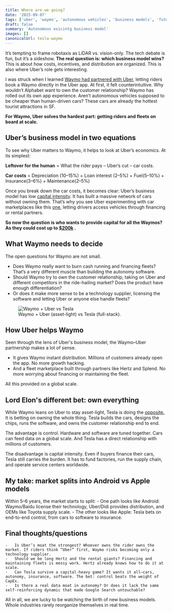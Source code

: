 ```yaml
---
title: Where are we going?
date: '2025-09-07'
tags: ['uber', 'waymo', 'autonomous vehicles', 'business models', 'future of mobility']
draft: false
summary: 'Autonomous exicintg business model'
images: []
canonicalUrl: tesla-waymo
---
```


It’s tempting to frame robotaxis as LiDAR vs. vision-only. The tech debate is fun, but it’s a sideshow. **The real question is: which business model wins?** This is about how costs, incentives, and distribution are organized. This is also where Uber’s role gets interesting.

I was struck when I learned [Waymo had partnered with Uber](https://waymo.com/blog/2024/09/waymo-and-uber-expand-partnership), letting riders book a Waymo directly in the Uber app. At first, it felt counterintuitive. Why wouldn’t Alphabet want to own the customer relationship? Waymo has rolled out its own app experience. Aren’t autonomous vehicles supposed to be cheaper than human-driven cars? These cars are already the hottest tourist attractions in SF.

**For Waymo, Uber solves the hardest part: getting riders and fleets on board at scale.**

## Uber’s business model in two equations

To see why Uber matters to Waymo, it helps to look at Uber’s economics. At its simplest:

**Leftover for the human** = What the rider pays – Uber’s cut – car costs.

**Car costs** = Depreciation (10–15%) + Loan interest (2–5%) + Fuel(5–10%) + Insurance(3–6%) + Maintenance(2–5%)

Once you break down the car costs, it becomes clear: Uber’s business model has low [capital intensity](https://en.wikipedia.org/wiki/Capital_intensity). It has built a massive network of cars without owning them. That’s why you see Uber experimenting with car marketplaces like this [one](https://bonjour.uber.com/marketplace/marketplaces/vehicles_us/earnings_share_category?referrer=singular_click_id%3D84191c1a-190c-45ce-b330-065062ad65b8&vs_ref_id=vs_us_a_all_hp_w), letting drivers access vehicles through financing or rental partners.

**So now the question is who wants to provide capital for all the Waymos? As they could cost up to [$200k](https://www.reddit.com/answers/cb60024c-9d0a-4868-8ef8-9c60b1343cf8/?q=S%20Class%20Mercedes%20Waymo%20cost&source=SERP) .**

## What Waymo needs to decide

The open questions for Waymo are not small.

- Does Waymo really want to burn cash running and financing fleets? That’s a very different muscle than building the autonomy software.
- Should Waymo try to own the customer relationship, taking on Uber and different competitors in the ride-hailing market? Does the product have enough differentiation?
- Or does it make more sense to be a technology supplier, licensing the software and letting Uber or anyone else handle fleets?

<figure className="my-8 text-center">
  <img src="/static/images/waymo.png" alt="Waymo + Uber vs Tesla" />
  <figcaption>Waymo + Uber (asset-light) vs Tesla (full-stack).</figcaption>
</figure>

## How Uber helps Waymo

Seen through the lens of Uber's business model, the Waymo–Uber partnership makes a lot of sense.

- It gives Waymo instant distribution. Millions of customers already open the app. No more growth hacking.
- And a fleet marketplace built through partners like Hertz and Splend. No more worrying about financing or maintaining the fleet.

All this provided on a global scale.

## Lord Elon's different bet: own everything

While Waymo leans on Uber to stay asset-light, Tesla is doing the [opposite.](https://insideevs.com/news/751623/tesla-snubs-uber-robotaxi-partnership/) It is betting on owning the whole thing. Tesla builds the cars, designs the chips, runs the software, and owns the customer relationship end to end.

The advantage is control. Hardware and software are tuned together. Cars can feed data on a global scale. And Tesla has a direct relationship with millions of customers.

The disadvantage is capital intensity. Even if buyers finance their cars, Tesla still carries the burden. It has to fund factories, run the supply chain, and operate service centers worldwide.

## My take: market splits into Android vs Apple models

Within 5–6 years, the market starts to split: - One path looks like Android: Waymo/Baidu license their technology, Uber/Didi provides distribution, and OEMs like Toyota supply scale. - The other looks like Apple: Tesla bets on end-to-end control, from cars to software to insurance.

## Final thoughts/questions

    -	Is Uber’s moat the strongest? Whoever owns the rider owns the market. If riders think “Uber” first, Waymo risks becoming only a technology supplier.
    -	Should we be long Hertz and the rental giants? Financing and maintaining fleets is messy work. Hertz already knows how to do it at scale.
    -	Can Tesla survive a capital-heavy game? It wants it all—cars, autonomy, insurance, software. The bet: control beats the weight of CapEx.
    -	Is there a real data moat in autonomy? Or does it lack the same self-reinforcing dynamic that made Google Search untouchable?

All in all, we are lucky to be watching the birth of new business models. Whole industries rarely reorganize themselves in real time.
